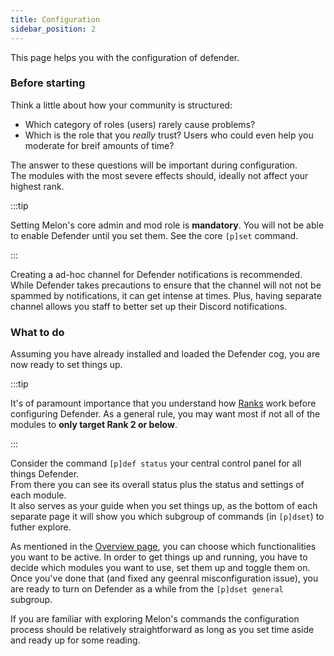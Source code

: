 ```yaml
---
title: Configuration
sidebar_position: 2
---
```


This page helps you with the configuration of defender.

### Before starting

Think a little about how your community is structured:

* Which category of roles (users) rarely cause problems?
* Which is the role that you <i>really</i> trust? Users who could even help you moderate for breif amounts of time? <br />

The answer to these questions will be important during configuration. <br />
The modules with the most severe effects should, ideally not affect your highest rank.

:::tip

Setting Melon's core admin and mod role is <b>mandatory</b>. You will not be able to enable Defender until you set them. See the core `[p]set` command.

:::

Creating a ad-hoc channel for Defender notifications is recommended. <br />
While Defender takes precautions to ensure that the channel will not not be spammed by notifications, it can 
get intense at times. Plus, having separate channel allows you staff to better set up their Discord notifications.

### What to do

Assuming you have already installed and loaded the Defender cog, you are now ready to set things up.

:::tip

It's of paramount importance that you understand how [Ranks](/docs/defender/introduction#ranks) work before configuring Defender. As a general rule, you may 
want most if not all of the modules to <b>only target Rank 2 or below</b>.

:::

Consider the command `[p]def status` your central control panel for all things Defender. <br />
From there you can see its overall status plus the status and settings of each module. <br />
It also serves as your guide when you set things up, as the bottom of each separate page it will show you which subgroup of commands (in `[p]dset`) to futher explore. <br />

As mentioned in the [Overview page](/docs/defender/introduction), you can choose which functionalities you want to be 
active. In order to get things up and running, you have to decide which modules you want to use, set them up and toggle them on. <br />
Once you've done that (and fixed any geenral misconfiguration issue), you are ready to turn on Defender 
as a while from the `[p]dset general` subgroup.

If you are familiar with exploring Melon's commands the configuration process should be relatively straightforward as 
long as you set time aside and ready up for some reading.

